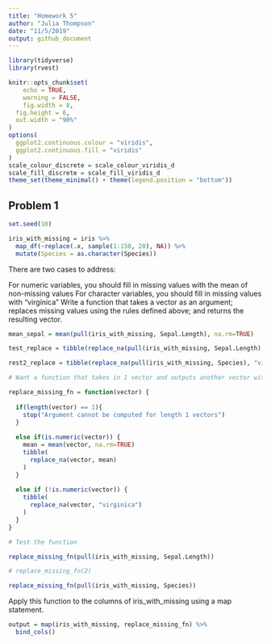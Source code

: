 ```yaml
---
title: "Homework 5"
author: "Julia Thompson"
date: "11/5/2019"
output: github_document
---
```


```r
library(tidyverse)
library(rvest)

knitr::opts_chunk$set(
	echo = TRUE,
	warning = FALSE,
	fig.width = 8, 
  fig.height = 6,
  out.width = "90%"
)
options(
  ggplot2.continuous.colour = "viridis",
  ggplot2.continuous.fill = "viridis"
)
scale_colour_discrete = scale_colour_viridis_d
scale_fill_discrete = scale_fill_viridis_d
theme_set(theme_minimal() + theme(legend.position = "bottom"))
```

## Problem 1

```r
set.seed(10)

iris_with_missing = iris %>% 
  map_df(~replace(.x, sample(1:150, 20), NA)) %>%
  mutate(Species = as.character(Species))
```

There are two cases to address:

For numeric variables, you should fill in missing values with the mean of non-missing values
For character variables, you should fill in missing values with "virginica"
Write a function that takes a vector as an argument; replaces missing values using the rules defined above; and returns the resulting vector. 

```r
mean_sepal = mean(pull(iris_with_missing, Sepal.Length), na.rm=TRUE)

test_replace = tibble(replace_na(pull(iris_with_missing, Sepal.Length), mean_sepal))

rest2_replace = tibble(replace_na(pull(iris_with_missing, Species), "virginica"))
```

```r
# Want a function that takes in 1 vector and outputs another vector with missing values replaced

replace_missing_fn = function(vector) {
  
  if(length(vector) == 1){
    stop("Argument cannot be computed for length 1 vectors")
  }
  
  else if(is.numeric(vector)) {
    mean = mean(vector, na.rm=TRUE)
    tibble(
      replace_na(vector, mean)
    )
  }
  
  else if (!is.numeric(vector)) {
    tibble(
      replace_na(vector, "virginica")
    )
  }
}

# Test the function

replace_missing_fn(pull(iris_with_missing, Sepal.Length))

# replace_missing_fn(2)

replace_missing_fn(pull(iris_with_missing, Species))

```

Apply this function to the columns of iris_with_missing using a map statement.

```r
output = map(iris_with_missing, replace_missing_fn) %>% 
  bind_cols()
```

